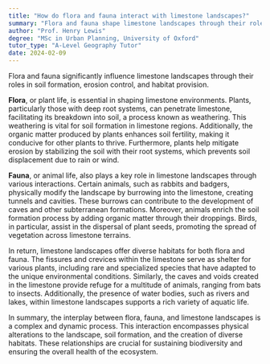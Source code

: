 ```yaml
---
title: "How do flora and fauna interact with limestone landscapes?"
summary: "Flora and fauna shape limestone landscapes through their roles in soil formation, erosion processes, and habitat provision, highlighting their interconnectedness with these unique ecosystems."
author: "Prof. Henry Lewis"
degree: "MSc in Urban Planning, University of Oxford"
tutor_type: "A-Level Geography Tutor"
date: 2024-02-09
---
```


Flora and fauna significantly influence limestone landscapes through their roles in soil formation, erosion control, and habitat provision.

**Flora**, or plant life, is essential in shaping limestone environments. Plants, particularly those with deep root systems, can penetrate limestone, facilitating its breakdown into soil, a process known as weathering. This weathering is vital for soil formation in limestone regions. Additionally, the organic matter produced by plants enhances soil fertility, making it conducive for other plants to thrive. Furthermore, plants help mitigate erosion by stabilizing the soil with their root systems, which prevents soil displacement due to rain or wind.

**Fauna**, or animal life, also plays a key role in limestone landscapes through various interactions. Certain animals, such as rabbits and badgers, physically modify the landscape by burrowing into the limestone, creating tunnels and cavities. These burrows can contribute to the development of caves and other subterranean formations. Moreover, animals enrich the soil formation process by adding organic matter through their droppings. Birds, in particular, assist in the dispersal of plant seeds, promoting the spread of vegetation across limestone terrains.

In return, limestone landscapes offer diverse habitats for both flora and fauna. The fissures and crevices within the limestone serve as shelter for various plants, including rare and specialized species that have adapted to the unique environmental conditions. Similarly, the caves and voids created in the limestone provide refuge for a multitude of animals, ranging from bats to insects. Additionally, the presence of water bodies, such as rivers and lakes, within limestone landscapes supports a rich variety of aquatic life.

In summary, the interplay between flora, fauna, and limestone landscapes is a complex and dynamic process. This interaction encompasses physical alterations to the landscape, soil formation, and the creation of diverse habitats. These relationships are crucial for sustaining biodiversity and ensuring the overall health of the ecosystem.
    